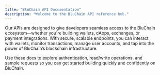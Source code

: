 ```yaml
---
title: "BluChain API Documentation"
description: "Welcome to the BluChain API reference hub."
---
```


Our APIs are designed to give developers seamless access to the BluChain ecosystem—whether you're building wallets, dApps, exchanges, or payment integrations. With secure, scalable endpoints, you can interact with wallets, monitor transactions, manage user accounts, and tap into the power of BluChain’s blockchain infrastructure.

Use these docs to explore authentication, read/write operations, and sample requests so you can get started building quickly and confidently on BluChain.
